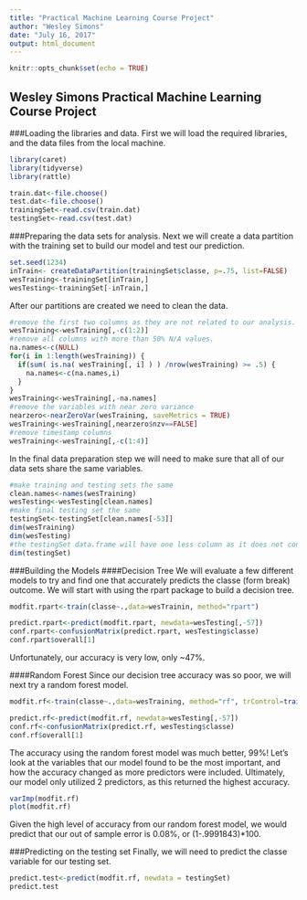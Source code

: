 ---
title: "Practical Machine Learning Course Project"
author: "Wesley Simons"
date: "July 16, 2017"
output: html_document
---

```{r setup, include=FALSE}
knitr::opts_chunk$set(echo = TRUE)
```

## Wesley Simons Practical Machine Learning Course Project

###Loading the libraries and data. 
First we will load the required libraries, and the data files from the local machine. 
```{r libraries, results='hide', message=FALSE, warning=FALSE}
library(caret)
library(tidyverse)
library(rattle)

train.dat<-file.choose()
test.dat<-file.choose()
trainingSet<-read.csv(train.dat)
testingSet<-read.csv(test.dat)
```

###Preparing the data sets for analysis. 
Next we will create a data partition with the training set to build our model and test our prediction.
```{r partition, results='hide', message=FALSE}
set.seed(1234)
inTrain<- createDataPartition(trainingSet$classe, p=.75, list=FALSE)
wesTraining<-trainingSet[inTrain,]
wesTesting<-trainingSet[-inTrain,]
```

After our partitions are created we need to clean the data. 
```{r cleaning, results='hide'}
#remove the first two columns as they are not related to our analysis. 
wesTraining<-wesTraining[,-c(1:2)]
#remove all columns with more than 50% N/A values. 
na.names<-c(NULL)
for(i in 1:length(wesTraining)) {
  if(sum( is.na( wesTraining[, i] ) ) /nrow(wesTraining) >= .5) {
    na.names<-c(na.names,i)
  }
}
wesTraining<-wesTraining[,-na.names]
#remove the variables with near zero variance
nearzero<-nearZeroVar(wesTraining, saveMetrics = TRUE)
wesTraining<-wesTraining[,nearzero$nzv==FALSE]
#remove timestamp columns
wesTraining<-wesTraining[,-c(1:4)]
```
In the final data preparation step we will need to make sure that all of our data sets share the same variables. 
```{r match data sets}
#make training and testing sets the same
clean.names<-names(wesTraining)
wesTesting<-wesTesting[clean.names]
#make final testing set the same
testingSet<-testingSet[clean.names[-53]]
dim(wesTraining)
dim(wesTesting)
#the testingSet data.frame will have one less column as it does not contain the "classe" variable. 
dim(testingSet)
```

###Building the Models
####Decision Tree
We will evaluate a few different models to try and find one that accurately predicts the classe (form break) outcome. We will start with using the rpart package to build a decision tree. 
```{r rpart}
modfit.rpart<-train(classe~.,data=wesTrainin, method="rpart")

predict.rpart<-predict(modfit.rpart, newdata=wesTesting[,-57])
conf.rpart<-confusionMatrix(predict.rpart, wesTesting$classe)
conf.rpart$overall[1]
```
Unfortunately, our accuracy is very low, only ~47%.

####Random Forest
Since our decision tree accuracy was so poor, we will next try a random forest model. 
```{r rf}
modfit.rf<-train(classe~.,data=wesTraining, method="rf", trControl=trainControl(method="cv", number=4))

predict.rf<-predict(modfit.rf, newdata=wesTesting[,-57])
conf.rf<-confusionMatrix(predict.rf, wesTesting$classe)
conf.rf$overall[1]
```
The accuracy using the random forest model was much better, 99%! Let's look at the variables that our model found to be the most important, and how the accuracy changed as more predictors were included. Ultimately, our model only utilized 2 predictors, as this returned the highest accuracy.
```{r rf analysis}
varImp(modfit.rf)
plot(modfit.rf)
```
Given the high level of accuracy from our random forest model, we would predict that our out of sample error is 0.08%, or (1-.9991843)*100. 

###Predicting on the testing set
Finally, we will need to predict the classe variable for our testing set. 
```{r}
predict.test<-predict(modfit.rf, newdata = testingSet)
predict.test
```


